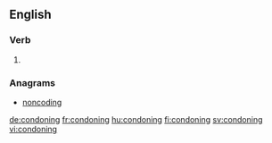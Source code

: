 ==English==

===Verb===
{{head|en}}

# {{present participle of|condone|lang=en}}

===Anagrams===
* [[noncoding#English|noncoding]]

[[de:condoning]]
[[fr:condoning]]
[[hu:condoning]]
[[fi:condoning]]
[[sv:condoning]]
[[vi:condoning]]